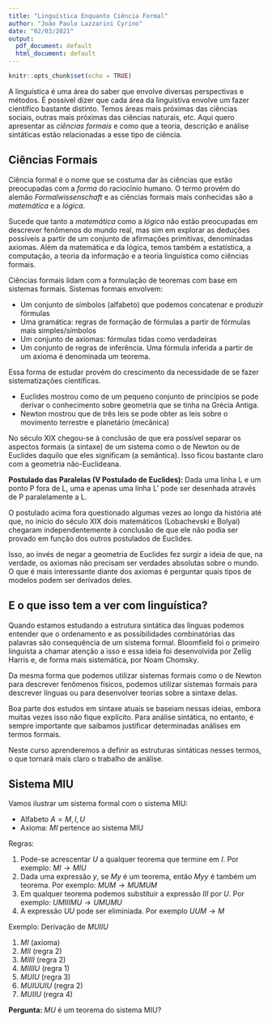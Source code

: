 ```yaml
---
title: "Linguística Enquanto Ciência Formal"
author: "João Paulo Lazzarini Cyrino"
date: "02/03/2021"
output:
  pdf_document: default
  html_document: default
---
```


```r
knitr::opts_chunk$set(echo = TRUE)
```


A linguística é uma área do saber que envolve diversas perspectivas e métodos. É possível dizer que cada área da linguístiva envolve um fazer científico bastante distinto. Temos áreas mais próximas das ciências sociais, outras mais próximas das ciências naturais, etc. Aqui quero apresentar as *ciências formais* e como que a teoria, descrição e análise sintáticas estão relacionadas a esse tipo de ciência.

## Ciências Formais

Ciência formal é o nome que se costuma dar às ciências que estão preocupadas com a *forma* do raciocínio humano. O termo provém do alemão *Formalwissenschaft* e as ciências formais mais conhecidas são a *matemática* e a *lógica*. 

Sucede que tanto a *matemática* como a *lógica* não estão preocupadas em descrever fenômenos do mundo real, mas sim em explorar as deduções possíveis a partir de um conjunto de afirmações primitivas, denominadas axiomas. Além da matemática e da lógica, temos também a estatística, a computação, a teoria da informação e a teoria linguística como ciências formais. 

Ciências formais lidam com a formulação de teoremas com base em sistemas formais. Sistemas formais envolvem:

- Um conjunto de símbolos (alfabeto) que podemos concatenar e produzir fórmulas
- Uma gramática: regras de formação de fórmulas a partir de fórmulas mais simples/símbolos
- Um conjunto de axiomas: fórmulas tidas como verdadeiras
- Um conjunto de regras de inferência. Uma fórmula inferida a partir de um axioma é denominada um teorema.

Essa forma de estudar provém do crescimento da necessidade de se fazer sistematizações científicas. 

- Euclides mostrou como de um pequeno conjunto de princípios se pode derivar o conhecimento sobre geometria que se tinha na Grécia Antiga. 
- Newton mostrou que de três leis se pode obter as leis sobre o movimento terrestre e planetário (mecânica)

No século XIX chegou-se à conclusão de que era possível separar os aspectos formais (a sintaxe) de um sistema como o de Newton ou de Euclides daquilo que eles significam (a semântica). Isso ficou bastante claro com a geometria não-Euclideana. 

**Postulado das Paralelas (V Postulado de Euclides): ** Dada uma linha L e um ponto P fora de L, uma e apenas uma linha L' pode ser desenhada através de P paralelamente a L. 

O postulado acima fora questionado algumas vezes ao longo da história até que, no início do século XIX dois matemáticos (Lobachevski e Bolyai) chegaram independentemente à conclusão de que ele não podia ser provado em função dos outros postulados de Euclides. 

Isso, ao invés de negar a geometria de Euclides fez surgir a ideia de que, na verdade, os axiomas não precisam ser verdades absolutas sobre o mundo. O que é mais interessante diante dos axiomas é perguntar quais tipos de modelos podem ser derivados deles. 

## E o que isso tem a ver com linguística?

Quando estamos estudando a estrutura sintática das línguas podemos entender que o ordenamento e as possibilidades combinatórias das palavras são consequência de um sistema formal. Bloomfield foi o primeiro linguista a chamar atenção a isso e essa ideia foi desenvolvida por Zellig Harris e, de forma mais sistemática, por Noam Chomsky. 

Da mesma forma que podemos utilizar sistemas formais como o de Newton para descrever fenômenos físicos, podemos utilizar sistemas formais para descrever línguas ou para desenvolver teorias sobre a sintaxe delas. 

Boa parte dos estudos em sintaxe atuais se baseiam nessas ideias, embora muitas vezes isso não fique explícito. Para análise sintática, no entanto, é sempre importante que saibamos justificar determinadas análises em termos formais. 

Neste curso aprenderemos a definir as estruturas sintáticas nesses termos, o que tornará mais claro o trabalho de análise. 

## Sistema MIU

Vamos ilustrar um sistema formal com o sistema MIU:

- Alfabeto $A = {M, I, U}$
- Axioma: $MI$ pertence ao sistema MIU

Regras:

1. Pode-se acrescentar $U$ a qualquer teorema que termine em $I$. Por exemplo: $MI \to MIU$
2. Dada uma expressão $y$, se $My$ é um teorema, então $Myy$ é também um teorema. Por exemplo: $MUM \to MUMUM$
3. Em qualquer teorema podemos substituir a expressão $III$ por $U$. Por exemplo: $UMIIIMU \to UMUMU$
4. A expressão $UU$ pode ser eliminiada. Por exemplo $UUM \to M$


Exemplo: Derivação de $MUIIU$

1. $MI$ (axioma)
2. $MII$ (regra 2)
3. $MIIII$ (regra 2)
4. $MIIIIU$ (regra 1)
5. $MUIU$ (regra 3)
6. $MUIUUIU$ (regra 2)
7. $MUIIU$ (regra 4)

**Pergunta: ** $MU$ é um teorema do sistema MIU?





